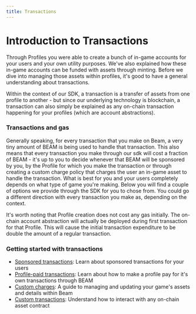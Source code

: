 ```yaml
---
title: Transactions
---
```


# Introduction to Transactions

Through Profiles you were able to create a bunch of in-game accounts for your users and your own utility purposes. We've also explained how these in-game accounts can be funded with assets through minting. Before we dive into managing those assets within profiles, it's good to have a general understanding about transactions.

Within the context of our SDK, a transaction is a transfer of assets from one profile to another - but since our underlying technology is blockchain, a transaction can also simply be explained as any on-chain transaction happening for your profiles (which are account abstractions).

### Transactions and gas

Generally speaking, for every transaction that you make on Beam, a very tiny amount of BEAM is being used to handle that transaction. This also means that every transaction you make through our sdk will cost a fraction of BEAM - it's up to you to decide whenever that BEAM will be sponsored by you, by the Profile for which you make the transaction or through creating a custom charge policy that charges the user an in-game asset to handle the transaction. What is best for you and your users completely depends on what type of game you're making. Below you will find a couple of options we provide through the SDK for you to chose from. You could go a different direction with every transaction you make as, depending on the context.

It's worth noting that Profile creation does not cost any gas initially. The on-chain account abstraction will actually be deployed during first transaction for that Profile. This will cause the initial transaction expenditure to be double the amount of a regular transaction.

### Getting started with transactions

- [Sponsored transactions](sponsored-transactions): Learn about sponsored transactions for your users
- [Profile-paid transactions](profile-paid-transactions): Learn about how to make a profile pay for it's own transactions through BEAM
- [Custom charges](custom-charges): A guide to managing and updating your game's assets and details within Beam
- [Custom transactions](custom-transactions): Understand how to interact with any on-chain asset contract
